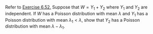 Refer to <a href="/docs/chapter-6/section-6-5#652" target="_blank">Exercise 6.52.</a>
Suppose that $W = Y_1 + Y_2$ where $Y_1$ and $Y_2$ are independent.
If $W$ has a Poisson distribution with mean $\lambda$ and $Y_1$ has a Poisson distribution with mean $\lambda_1 < \lambda$, show that $Y_2$ has a Poisson distribution with mean $\lambda - \lambda_1$.
